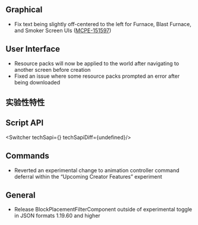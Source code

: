 



## **Graphical**

-   Fix text being slightly off-centered to the left for Furnace, Blast Furnace, and Smoker Screen UIs ([MCPE-151597](https://bugs.mojang.com/browse/MCPE-151597))

## **User Interface**

-   Resource packs will now be applied to the world after navigating to another screen before creation
-   Fixed an issue where some resource packs prompted an error after being downloaded




<h2 className="experimental_divider">实验性特性</h2>





## **Script API**

<Switcher techSapi={<TechSapiExp/>} techSapiDiff={undefined}/>

## **Commands**

-   Reverted an experimental change to animation controller command deferral within the “Upcoming Creator Features” experiment

## **General**

-   Release BlockPlacementFilterComponent outside of experimental toggle in JSON formats 1.19.60 and higher